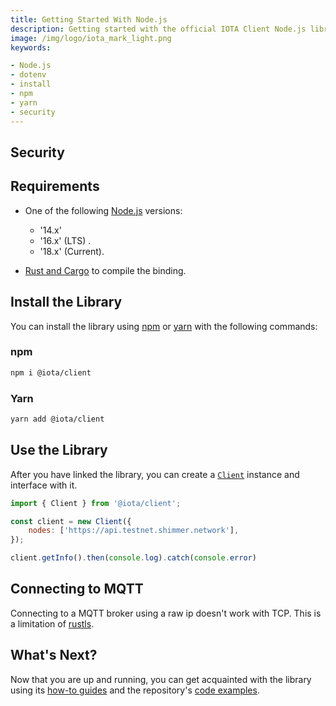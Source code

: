```yaml
---
title: Getting Started With Node.js
description: Getting started with the official IOTA Client Node.js library.
image: /img/logo/iota_mark_light.png
keywords:

- Node.js
- dotenv
- install
- npm
- yarn
- security
---
```



## Security

<WarningPasswordStorage />

## Requirements

* One of the following [Node.js](https://nodejs.org/en/) versions:
    * '14.x'
    * '16.x' (LTS) .
    * '18.x' (Current).

* [Rust and Cargo](https://doc.rust-lang.org/cargo/getting-started/installation.html) to compile the binding.

## Install the Library

You can install the library using [npm](https://www.npmjs.com/) or [yarn](https://yarnpkg.com/) with the following
commands:

### npm

```bash
npm i @iota/client
```

### Yarn

```bash
yarn add @iota/client
```

## Use the Library

After you have linked the library, you can create a [`Client`](./../libraries/nodejs/references/classes/Client.md)
instance and interface with it.

```javascript
import { Client } from '@iota/client';

const client = new Client({
    nodes: ['https://api.testnet.shimmer.network'],
});

client.getInfo().then(console.log).catch(console.error)
```

## Connecting to MQTT

Connecting to a MQTT broker using a raw ip doesn't work with TCP. This is a limitation
of [rustls](https://docs.rs/rustls/latest/rustls/).

## What's Next?

Now that you are up and running, you can get acquainted with the library using
its [how-to guides](../how_tos/00_run_how_tos.mdx) and the
repository's [code examples](https://github.com/iotaledger/iota.rs/tree/develop/bindings/nodejs/examples).
